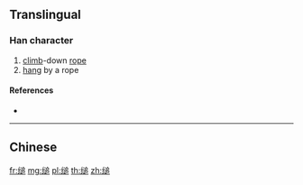 {{character info/new}}
{{also|縋}}
==Translingual==

===Han character===
{{Han char|rn=120|rad=纟|as=09|sn=12|four=|canj=VMYHR|ids=⿰纟追}}

# [[climb]]-down [[rope]]
# [[hang]] by a rope

====References====
* {{Han ref|kx=0944.251|hdz=53429.030|uh=7F12|ud=32530}}

----

==Chinese==
{{zh-see|縋}}

[[fr:缒]]
[[mg:缒]]
[[pl:缒]]
[[th:缒]]
[[zh:缒]]